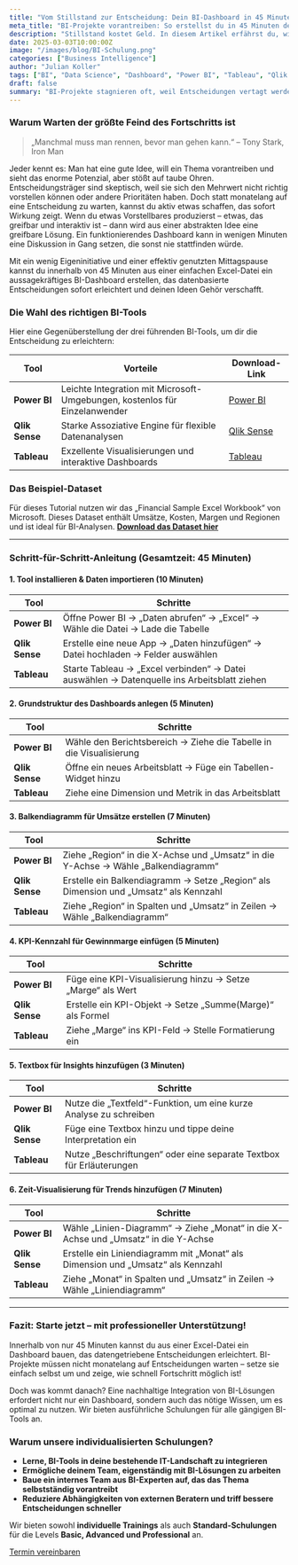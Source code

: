 ```yaml
---
title: "Vom Stillstand zur Entscheidung: Dein BI-Dashboard in 45 Minuten"
meta_title: "BI-Projekte vorantreiben: So erstellst du in 45 Minuten dein erstes Dashboard"
description: "Stillstand kostet Geld. In diesem Artikel erfährst du, wie du in nur 45 Minuten ein BI-Dashboard erstellst, das Entscheidungen erleichtert."
date: 2025-03-03T10:00:00Z
image: "/images/blog/BI-Schulung.png"
categories: ["Business Intelligence"]
author: "Julian Koller"
tags: ["BI", "Data Science", "Dashboard", "Power BI", "Tableau", "Qlik Sense"]
draft: false
summary: "BI-Projekte stagnieren oft, weil Entscheidungen vertagt werden. In 45 Minuten kannst du mit Power BI, Tableau oder Qlik Sense ein Dashboard erstellen, das den Mehrwert sofort sichtbar macht."
---
```



### Warum Warten der größte Feind des Fortschritts ist

> „Manchmal muss man rennen, bevor man gehen kann.“ – Tony Stark, Iron Man

Jeder kennt es: Man hat eine gute Idee, will ein Thema vorantreiben und sieht das enorme Potenzial, aber stößt auf taube Ohren. Entscheidungsträger sind skeptisch, weil sie sich den Mehrwert nicht richtig vorstellen können oder andere Prioritäten haben. Doch statt monatelang auf eine Entscheidung zu warten, kannst du aktiv etwas schaffen, das sofort Wirkung zeigt. Wenn du etwas Vorstellbares produzierst – etwas, das greifbar und interaktiv ist – dann wird aus einer abstrakten Idee eine greifbare Lösung. Ein funktionierendes Dashboard kann in wenigen Minuten eine Diskussion in Gang setzen, die sonst nie stattfinden würde.

Mit ein wenig Eigeninitiative und einer effektiv genutzten Mittagspause kannst du innerhalb von 45 Minuten aus einer einfachen Excel-Datei ein aussagekräftiges BI-Dashboard erstellen, das datenbasierte Entscheidungen sofort erleichtert und deinen Ideen Gehör verschafft.

### Die Wahl des richtigen BI-Tools

Hier eine Gegenüberstellung der drei führenden BI-Tools, um dir die Entscheidung zu erleichtern:

| Tool          | Vorteile                                      | Download-Link |
|--------------|---------------------------------|--------------|
| **Power BI** | Leichte Integration mit Microsoft-Umgebungen, kostenlos für Einzelanwender | [Power BI](https://powerbi.microsoft.com/de-de/downloads/) |
| **Qlik Sense** | Starke Assoziative Engine für flexible Datenanalysen | [Qlik Sense](https://www.qlik.com/de-de/trial/qlik-sense-business) |
| **Tableau** | Exzellente Visualisierungen und interaktive Dashboards | [Tableau](https://www.tableau.com/de-de/products/trial) |

### Das Beispiel-Dataset

Für dieses Tutorial nutzen wir das „Financial Sample Excel Workbook“ von Microsoft. Dieses Dataset enthält Umsätze, Kosten, Margen und Regionen und ist ideal für BI-Analysen. **[Download das Dataset hier](https://learn.microsoft.com/en-us/power-bi/create-reports/sample-financial-download?)**

---

### Schritt-für-Schritt-Anleitung (Gesamtzeit: 45 Minuten)

#### 1. **Tool installieren & Daten importieren (10 Minuten)**
| Tool | Schritte |
|------|---------|
| **Power BI** | Öffne Power BI → „Daten abrufen“ → „Excel“ → Wähle die Datei → Lade die Tabelle |
| **Qlik Sense** | Erstelle eine neue App → „Daten hinzufügen“ → Datei hochladen → Felder auswählen |
| **Tableau** | Starte Tableau → „Excel verbinden“ → Datei auswählen → Datenquelle ins Arbeitsblatt ziehen |

#### 2. **Grundstruktur des Dashboards anlegen (5 Minuten)**
| Tool | Schritte |
|------|---------|
| **Power BI** | Wähle den Berichtsbereich → Ziehe die Tabelle in die Visualisierung |
| **Qlik Sense** | Öffne ein neues Arbeitsblatt → Füge ein Tabellen-Widget hinzu |
| **Tableau** | Ziehe eine Dimension und Metrik in das Arbeitsblatt |

#### 3. **Balkendiagramm für Umsätze erstellen (7 Minuten)**
| Tool | Schritte |
|------|---------|
| **Power BI** | Ziehe „Region“ in die X-Achse und „Umsatz“ in die Y-Achse → Wähle „Balkendiagramm“ |
| **Qlik Sense** | Erstelle ein Balkendiagramm → Setze „Region“ als Dimension und „Umsatz“ als Kennzahl |
| **Tableau** | Ziehe „Region“ in Spalten und „Umsatz“ in Zeilen → Wähle „Balkendiagramm“ |

#### 4. **KPI-Kennzahl für Gewinnmarge einfügen (5 Minuten)**
| Tool | Schritte |
|------|---------|
| **Power BI** | Füge eine KPI-Visualisierung hinzu → Setze „Marge“ als Wert |
| **Qlik Sense** | Erstelle ein KPI-Objekt → Setze „Summe(Marge)“ als Formel |
| **Tableau** | Ziehe „Marge“ ins KPI-Feld → Stelle Formatierung ein |

#### 5. **Textbox für Insights hinzufügen (3 Minuten)**
| Tool | Schritte |
|------|---------|
| **Power BI** | Nutze die „Textfeld“-Funktion, um eine kurze Analyse zu schreiben |
| **Qlik Sense** | Füge eine Textbox hinzu und tippe deine Interpretation ein |
| **Tableau** | Nutze „Beschriftungen“ oder eine separate Textbox für Erläuterungen |

#### 6. **Zeit-Visualisierung für Trends hinzufügen (7 Minuten)**
| Tool | Schritte |
|------|---------|
| **Power BI** | Wähle „Linien-Diagramm“ → Ziehe „Monat“ in die X-Achse und „Umsatz“ in die Y-Achse |
| **Qlik Sense** | Erstelle ein Liniendiagramm mit „Monat“ als Dimension und „Umsatz“ als Kennzahl |
| **Tableau** | Ziehe „Monat“ in Spalten und „Umsatz“ in Zeilen → Wähle „Liniendiagramm“ |

---

### Fazit: Starte jetzt – mit professioneller Unterstützung!

Innerhalb von nur 45 Minuten kannst du aus einer Excel-Datei ein Dashboard bauen, das datengetriebene Entscheidungen erleichtert. BI-Projekte müssen nicht monatelang auf Entscheidungen warten – setze sie einfach selbst um und zeige, wie schnell Fortschritt möglich ist!

Doch was kommt danach? Eine nachhaltige Integration von BI-Lösungen erfordert nicht nur ein Dashboard, sondern auch das nötige Wissen, um es optimal zu nutzen. Wir bieten ausführliche Schulungen für alle gängigen BI-Tools an.

### Warum unsere individualisierten Schulungen?
- **Lerne, BI-Tools in deine bestehende IT-Landschaft zu integrieren**
- **Ermögliche deinem Team, eigenständig mit BI-Lösungen zu arbeiten**
- **Baue ein internes Team aus BI-Experten auf, das das Thema selbstständig vorantreibt**
- **Reduziere Abhängigkeiten von externen Beratern und triff bessere Entscheidungen schneller**

Wir bieten sowohl **individuelle Trainings** als auch **Standard-Schulungen** für die Levels **Basic, Advanced und Professional** an.

<div class="col-12 flex justify-center">
  <a class="btn btn-adv" href="https://calendly.com/andreas-klostermann-alpinedata/ersttermin">Termin vereinbaren</a>
</div>
